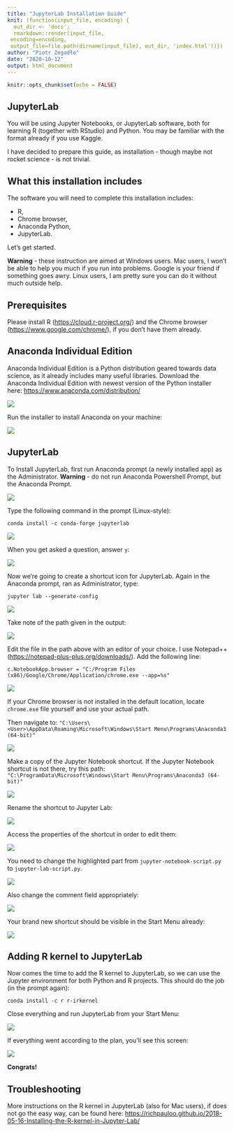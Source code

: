 ```yaml
---
title: "JupyterLab Installation Guide"
knit: (function(input_file, encoding) {
  out_dir <- 'docs';
  rmarkdown::render(input_file,
 encoding=encoding,
 output_file=file.path(dirname(input_file), out_dir, 'index.html'))})
author: "Piotr Zegadło"
date: "2020-10-12"
output: html_document
---
```


```r
knitr::opts_chunk$set(echo = FALSE)
```

## JupyterLab

You will be using Jupyter Notebooks, or JupyterLab software, both for learning R (together with RStudio) and Python. You may be familiar with the format already if you use Kaggle.

I have decided to prepare this guide, as installation - though maybe not rocket science - is not trivial.

## What this installation includes

The software you will need to complete this installation includes:

- R,
- Chrome browser,
- Anaconda Python,
- JupyterLab.

Let's get started.

**Warning** - these instruction are aimed at Windows users. Mac users, I won't be able to help you much if you run into problems. Google is your friend if something goes awry. Linux users, I am pretty sure you can do it without much outside help.

## Prerequisites

Please install R (<https://cloud.r-project.org/>) and the Chrome browser (<https://www.google.com/chrome/>), if you don't have them already.

## Anaconda Individual Edition

Anaconda Individual Edition is a Python distribution geared towards data science, as it already includes many useful libraries. Download the Anaconda Individual Edition with newest version of the Python installer here: <https://www.anaconda.com/distribution/>

![](i2.png)


Run the installer to install Anaconda on your machine:

![](i3.png)

## JupyterLab

To Install JupyterLab, first run Anaconda prompt (a newly installed app) as the Administrator. **Warning** - do not run Anaconda Powershell Prompt, but the Anaconda Prompt.

![](i5.png)

Type the following command in the prompt (Linux-style):

`conda install -c conda-forge jupyterlab`

![](i6.png)

When you get asked a question, answer `y`:

![](i7.png)

Now we're going to create a shortcut icon for JupyterLab. Again in the Anaconda prompt, ran as Administrator, type:

`jupyter lab --generate-config`

![](i8a.png)

Take note of the path given in the output:

![](i8b.png)

Edit the file in the path above with an editor of your choice. I use Notepad++ (<https://notepad-plus-plus.org/downloads/>).
Add the following line:

`c.NotebookApp.browser = "C:/Program Files (x86)/Google/Chrome/Application/chrome.exe --app=%s"`

![](i11.png)

If your Chrome browser is not installed in the default location, locate `chrome.exe` file yourself and use your actual path.

Then navigate to:
`"C:\Users\<User>\AppData\Roaming\Microsoft\Windows\Start Menu\Programs\Anaconda3 (64-bit)"`

![](i12.png)

Make a copy of the Jupyter Notebook shortcut. If the Jupyter Notebook shortcut is not there, try this path:
`"C:\ProgramData\Microsoft\Windows\Start Menu\Programs\Anaconda3 (64-bit)"`

![](i13.png)

Rename the shortcut to Jupyter Lab:

![](i14.png)

Access the properties of the shortcut in order to edit them:

![](i15.png)

You need to change the highlighted part from `jupyter-notebook-script.py` to `jupyter-lab-script.py`.

![](i16.png)

Also change the comment field appropriately:

![](i17.png)

Your brand new shortcut should be visible in the Start Menu already:

![](i18.png)

## Adding R kernel to JupyterLab

Now comes the time to add the R kernel to JupyterLab, so we can use the Jupyter environment for both Python and R projects. This should do the job (in the prompt again):

`conda install -c r r-irkernel`

Close everything and run JupyterLab from your Start Menu:

![](i29.png)

If everything went according to the plan, you'll see this screen:

![](i30.png)

**Congrats!**

## Troubleshooting

More instructions on the R kernel in JupyterLab (also for Mac users), if does not go the easy way, can be found here:
<https://richpauloo.github.io/2018-05-16-Installing-the-R-kernel-in-Jupyter-Lab/>